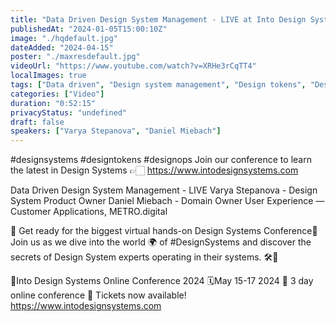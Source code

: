 ```yaml
---
title: "Data Driven Design System Management - LIVE at Into Design Systems"
publishedAt: "2024-01-05T15:00:10Z"
image: "./hqdefault.jpg"
dateAdded: "2024-04-15"
poster: "./maxresdefault.jpg"
videoUrl: "https://www.youtube.com/watch?v=XRHe3rCqTT4"
localImages: true
tags: ["Data driven", "Design system management", "Design tokens", "Design ops"]
categories: ["Video"]
duration: "0:52:15"
privacyStatus: "undefined"
draft: false
speakers: ["Varya Stepanova", "Daniel Miebach"]
---
```

#designsystems #designtokens #designops 
Join our conference to learn the latest in Design Systems 👉🏻 https://www.intodesignsystems.com

Data Driven Design System Management  - LIVE 
Varya Stepanova - Design System Product Owner
Daniel Miebach - Domain Owner User Experience — Customer Applications, METRO.digital

🌟 Get ready for the biggest virtual hands-on Design Systems Conference🌟
Join us as we dive into the world 🌍 of #DesignSystems and discover the secrets of Design System experts operating in their systems. 🛠️🎨

📐Into Design Systems Online Conference 2024
🗓️May 15-17 2024
🚀 3 day online conference
🎫 Tickets now available! 
https://www.intodesignsystems.com
